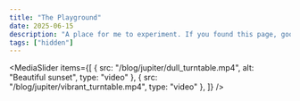 ```yaml
---
title: "The Playground"
date: 2025-06-15
description: "A place for me to experiment. If you found this page, good on you!"
tags: ["hidden"]
---
```



<MediaSlider 
  items={[
    {
      src: "/blog/jupiter/dull_turntable.mp4",
      alt: "Beautiful sunset",
      type: "video"
    },
    {
      src: "/blog/jupiter/vibrant_turntable.mp4",
      type: "video"
    },
  ]}
/>